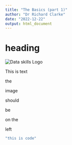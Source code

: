 ---
title: "The Basics (part 1)"
author: "Dr Richard Clarke"
date: "2022-12-22"
output: html_document
---

# heading

<div class="small_right"><img src="Bravo-Gutierrez 2021- Figure 2.png" 
     alt="Data skills Logo" /></div>


This is text

the 

image

should

be 

on the 

left

```{r}
"this is code"
```
